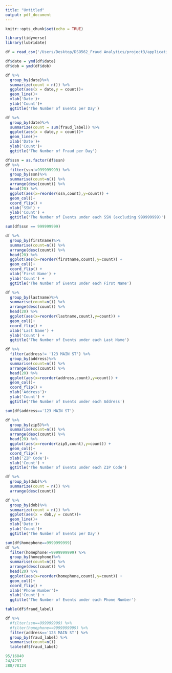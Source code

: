 ```yaml
---
title: "Untitled"
output: pdf_document
---
```


```r
knitr::opts_chunk$set(echo = TRUE)
```

```r
library(tidyverse)
library(lubridate)
```

```r
df = read_csv('/Users/Desktop/DSO562_Fraud Analytics/project3/applications data.csv')
```

```r
df$date = ymd(df$date)
df$dob = ymd(df$dob)
```

```r
df %>%
  group_by(date)%>%
  summarize(count = n()) %>%
  ggplot(aes(x = date,y = count))+
  geom_line()+
  xlab('Date')+
  ylab('Count')+
  ggtitle('The Number of Events per Day')
```

```r
df %>%
  group_by(date)%>%
  summarize(count = sum(fraud_label)) %>%
  ggplot(aes(x = date,y = count))+
  geom_line()+
  xlab('Date')+
  ylab('Count')+
  ggtitle('The Number of Fraud per Day')
```


```r
df$ssn = as.factor(df$ssn)
df %>%
  filter(ssn!=999999999) %>%
  group_by(ssn)%>%
  summarise(count=n()) %>%
  arrange(desc(count)) %>%
  head(20) %>%
  ggplot(aes(x=reorder(ssn,count),y=count)) +
  geom_col()+
  coord_flip() +
  xlab('SSN') +
  ylab('Count') +
  ggtitle('The Number of Events under each SSN (excluding 999999999)')
```

```r
sum(df$ssn == 999999999)
```


```r
df %>%
  group_by(firstname)%>%
  summarise(count=n()) %>%
  arrange(desc(count)) %>%
  head(20) %>%
  ggplot(aes(x=reorder(firstname,count),y=count)) +
  geom_col()+
  coord_flip() +
  xlab('First Name') +
  ylab('Count') +
  ggtitle('The Number of Events under each First Name')
```


```r
df %>%
  group_by(lastname)%>%
  summarise(count=n()) %>%
  arrange(desc(count)) %>%
  head(20) %>%
  ggplot(aes(x=reorder(lastname,count),y=count)) +
  geom_col()+
  coord_flip() +
  xlab('Last Name') +
  ylab('Count') +
  ggtitle('The Number of Events under each Last Name')
```


```r
df %>%
  filter(address!= '123 MAIN ST') %>%
  group_by(address)%>%
  summarise(count=n()) %>%
  arrange(desc(count)) %>%
  head(20) %>%
  ggplot(aes(x=reorder(address,count),y=count)) +
  geom_col()+
  coord_flip() +
  xlab('Address')+
  ylab('Count') +
  ggtitle('The Number of Events under each Address')

sum(df$address=='123 MAIN ST')
```


```r
df %>%
  group_by(zip5)%>%
  summarise(count=n()) %>%
  arrange(desc(count)) %>%
  head(20) %>%
  ggplot(aes(x=reorder(zip5,count),y=count)) +
  geom_col()+
  coord_flip() +
  xlab('ZIP Code')+
  ylab('Count') +
  ggtitle('The Number of Events under each ZIP Code')
```

```r
df %>%
  group_by(dob)%>%
  summarize(count = n()) %>%
  arrange(desc(count))

df %>%
  group_by(dob)%>%
  summarize(count = n()) %>%
  ggplot(aes(x = dob,y = count))+
  geom_line()+
  xlab('Date')+
  ylab('Count')+
  ggtitle('The Number of Events per Day')
```


```r
sum(df$homephone==9999999999)
df %>%
  filter(homephone!=9999999999) %>%
  group_by(homephone)%>%
  summarise(count=n()) %>%
  arrange(desc(count)) %>%
  head(20) %>%
  ggplot(aes(x=reorder(homephone,count),y=count)) +
  geom_col()+
  coord_flip() +
  xlab('Phone Number')+
  ylab('Count') +
  ggtitle('The Number of Events under each Phone Number')
```

```r
table(df$fraud_label)
```


```r
df %>%
  #filter(ssn==999999999) %>%
  #filter(homephone==9999999999) %>%
  filter(address=='123 MAIN ST') %>%
  group_by(fraud_label) %>%
  summarise(count=n())
  table(df$fraud_label)
```


```r
95/16840
24/4237
388/78124
```



